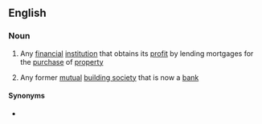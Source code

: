 ==English==

===Noun===
{{en-noun}}

# Any [[financial]] [[institution]] that obtains its [[profit]] by lending mortgages for the [[purchase]] of [[property]]
# {{lb|en|British}} Any former [[mutual]] [[building society]] that is now a [[bank]]

====Synonyms====
* {{l|en|mortgage provider}}
